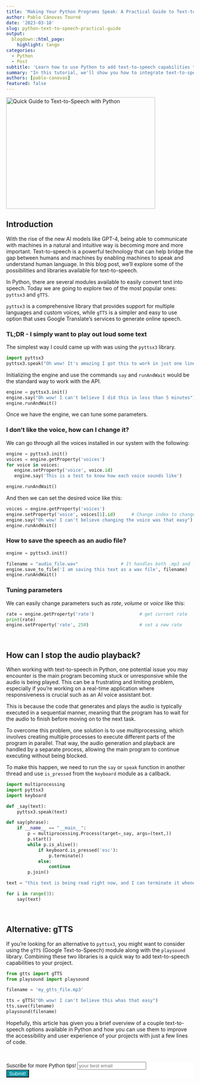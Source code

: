 ---
title: 'Making Your Python Programs Speak: A Practical Guide to Text-to-Speech'
author: Pablo Cánovas Tourné
date: '2023-03-18'
slug: python-text-to-speech-practical-guide
output: 
  blogdown::html_page:
    highlight: tango 
categories:
  - Python
  - Post
subtitle: 'Learn how to use Python to add text-to-speech capabilities to your projects and create applications that can speak for themselves'
summary: "In this tutorial, we'll show you how to integrate text-to-speech into your Python projects, using libraries like pyttsx3, gTTS, and playsound. Whether you're building a chatbot, a voice assistant, or just want to add some personality to your applications, this tutorial will help you get started with text-to-speech in Python"
authors: [pablo-canovas]
featured: false
---

<img src="./featured.png" height="300px" width="400px" alt="Quick Guide to Text-to-Speech with Python" />


## **Introduction**

With the rise of the new AI models like GPT-4, being able to communicate with machines in a natural and intuitive way is becoming more and more important. Text-to-speech is a powerful technology that can help bridge the gap between humans and machines by enabling machines to speak and understand human language.
In this blog post, we'll explore some of the possibilities and libraries available for text-to-speech.

In Python, there are several modules available to easily convert text into speech. Today we are going to explore two of the most popular ones: `pyttsx3` and `gTTS`.

`pyttsx3` is a comprehensive library that provides support for multiple languages and custom voices, while `gTTS` is a simpler and easy to use option that uses Google Translate's services to generate online speech.

### **TL;DR** - I simply want to play out loud some text

The simplest way I could came up with was using the `pyttsx3` library.
```{python}
import pyttsx3
pyttsx3.speak("Oh wow! It's amazing I got this to work in just one line of code")
```

Initializing the engine and use the commands `say` and `runAndWait` would be the standard way to work with the API.

```{python}
engine = pyttsx3.init()
engine.say("Oh wow! I can't believe I did this in less than 5 minutes")
engine.runAndWait()
```

Once we have the engine, we can tune some parameters.

### I don't like the voice, how can I change it?

We can go through all the voices installed in our system with the following:

```{python}
engine = pyttsx3.init()
voices = engine.getProperty('voices')
for voice in voices:
   engine.setProperty('voice', voice.id)
   engine.say('This is a test to know how each voice sounds like')

engine.runAndWait()
```

And then we can set the desired voice like this:

```{python}
voices = engine.getProperty('voices')
engine.setProperty('voice', voices[1].id)      # Change index to change voice. 0 for male and 1 for female
engine.say("Oh wow! I can't believe changing the voice was that easy")
engine.runAndWait()
```

### How to save the speech as an audio file?

```{python}
engine = pyttsx3.init()

filename = "audio_file.wav"                # It handles both .mp3 and .wav                          
engine.save_to_file('I am saving this text as a wav file', filename)
engine.runAndWait()
```

### Tuning parameters

We can easily change parameters such as *rate*, *volume* or *voice* like this:
```{python}
rate = engine.getProperty('rate')                 # get current rate
print(rate)                      
engine.setProperty('rate', 250)                   # set a new rate
```

<br>

## **How can I stop the audio playback?**

When working with text-to-speech in Python, one potential issue you may encounter is the main program becoming stuck or unresponsive while the audio is being played. This can be a frustrating and limiting problem, especially if you're working on a real-time application where responsiveness is crucial such as an AI voice assistant bot.

This is because the code that generates and plays the audio is typically executed in a sequential manner, meaning that the program has to wait for the audio to finish before moving on to the next task.

To overcome this problem, one solution is to use multiprocessing, which involves creating multiple processes to execute different parts of the program in parallel. That way, the audio generation and playback are handled by a separate process, allowing the main program to continue executing without being blocked.

To make this happen, we need to run the `say` or `speak` function in another thread and use `is_pressed` from the `keyboard` module as a callback.

```{python}
import multiprocessing
import pyttsx3
import keyboard

def _say(text):
    pyttsx3.speak(text)

def say(phrase):
	if __name__ == "__main__":
		p = multiprocessing.Process(target=_say, args=(text,))
		p.start()
		while p.is_alive():
			if keyboard.is_pressed('esc'):
				p.terminate()
			else:
				continue
		p.join()

text = "this text is being read right now, and I can terminate it whenever I want"

for i in range(3):
	say(text)
```

<br>

## **Alternative: gTTS**

If you're looking for an alternative to `pyttsx3`, you might want to consider using the `gTTS` (Google Text-to-Speech) module along with the `playsound` library. Combining these two libraries is a quick way to add text-to-speech capabilities to your project.


```{python}
from gtts import gTTS
from playsound import playsound

filename = 'my_gtts_file.mp3'

tts = gTTS("Oh wow! I can't believe this whas that easy")
tts.save(filename)
playsound(filename)
```

Hopefully, this article has given you a brief overview of a couple text-to-speech options available in Python and how you can use them to improve the accessibility and user experience of your projects with just a few lines of code.

<br>

```{=html}
<!-- Begin Mailchimp Signup Form -->
<link href="//cdn-images.mailchimp.com/embedcode/horizontal-slim-10_7.css" rel="stylesheet" type="text/css">
<link rel="stylesheet" type="text/css" href="https://csshake.surge.sh/csshake.min.css">
<style type="text/css">
	#mc_embed_signup{background:#fff; clear:left; font:14px Helvetica,Arial,sans-serif; width:100%;}
	 #mc_embed_signup .button {
  background-color: #0294A5; /* Green */
  color: white;
  transition-duration: 0.4s;
}
#mc_embed_signup .button:hover {
  background-color: #379392 !important; 
}

</style>
<div id="mc_embed_signup">
<form action="https://typethepipe.us4.list-manage.com/subscribe/post?u=91551f7ed29389a0de4f47665&amp;id=d95c503a48" method="post" id="mc-embedded-subscribe-form" name="mc-embedded-subscribe-form" class="validate" target="_blank" novalidate>
 <div id="mc_embed_signup_scroll">
	<label for="mce-EMAIL"> Suscribe for more Python tips!</label>
	<input type="email" value="" name="EMAIL" class="email" id="mce-EMAIL" placeholder="your best email" required>
    <!-- real people should not fill this in and expect good things - do not remove this or risk form bot signups-->
    <div style="position: absolute; left: -5000px;" aria-hidden="true"><input type="text" name="b_91551f7ed29389a0de4f47665_d95c503a48" tabindex="-1" value=""></div>
    <div class="clear"><input type="submit" value="Submit!" name="subscribe" id="mc-embedded-subscribe" class="button"></div>
    </div>
</form>
</div>

<!--End mc_embed_signup-->
```


